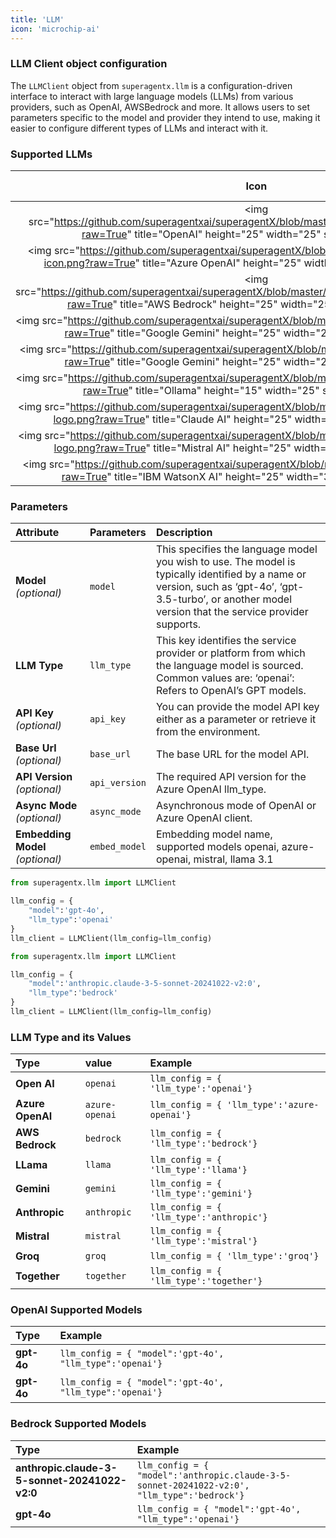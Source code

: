 ```yaml
---
title: 'LLM'
icon: 'microchip-ai'
---
```


### LLM Client object configuration
The `LLMClient` object from `superagentx.llm` is a configuration-driven interface to interact with large language models (LLMs) from various
providers, such as OpenAI, AWSBedrock and more. It allows users to set parameters specific to the model and
provider they intend to use, making it easier to configure different types of LLMs and interact with it.

### Supported LLMs

| Icon                                                                                                                                                                                         | LLM Name          |
|:-----------------------------------------------------------------------------------------------------------------------------------------:                                                   | :--------------- |
| <img src="https://github.com/superagentxai/superagentX/blob/master/docs/images/llms/openai.png?raw=True" title="OpenAI" height="25" width="25" style={{ margin: 0 }} />                      | **OpenAI**        |
| <img src="https://github.com/superagentxai/superagentX/blob/master/docs/images/llms/azure-icon.png?raw=True" title="Azure OpenAI" height="25" width="25" style={{ margin: 0 }} />            | **Azure OpenAI**  |
| <img src="https://github.com/superagentxai/superagentX/blob/master/docs/images/llms/awsbedrock.png?raw=True" title="AWS Bedrock" height="25" width="25" style={{ margin: 0 }} />             | **AWS Bedrock**   |
| <img src="https://github.com/superagentxai/superagentX/blob/master/docs/images/llms/gemini.png?raw=True" title="Google Gemini" height="25" width="25" style={{ margin: 0 }} />               | **Google Gemini** |
| <img src="https://github.com/superagentxai/superagentX/blob/master/docs/images/llms/meta.png?raw=True" title="Google Gemini" height="25" width="25" style={{ margin: 0 }} />                 | **Meta Llama**    |
| <img src="https://github.com/superagentxai/superagentX/blob/master/docs/images/llms/ollama.png?raw=True" title="Ollama" height="15" width="25" style={{ margin: 0 }} />                      | **Ollama**        |
| <img src="https://github.com/superagentxai/superagentX/blob/master/docs/images/llms/claude-ai-logo.png?raw=True" title="Claude AI" height="25" width="25" style={{ margin: 0 }} />           | **Claude AI**     |
| <img src="https://github.com/superagentxai/superagentX/blob/master/docs/images/llms/mistral-ai-logo.png?raw=True" title="Mistral AI" height="25" width="35" style={{ margin: 0 }} />         | **Mistral AI**    |
| <img src="https://github.com/superagentxai/superagentX/blob/master/docs/images/llms/ibm.png?raw=True" title="IBM WatsonX AI" height="25" width="35" style={{ margin: 0 }} />                 | **IBM WatsonX**   |


### Parameters
| Attribute                          | Parameters             | Description                                                                                                                                                                                                |
| :--------------------              | :----------------      | :-------------------------------------                                                                                                                                                                     |
| **Model** _(optional)_             | `model`                | This specifies the language model you wish to use. The model is typically identified by a name or version, such as ‘gpt-4o’, ‘gpt-3.5-turbo’, or another model version that the service provider supports. |
| **LLM Type**                       | `llm_type`             | This key identifies the service provider or platform from which the language model is sourced. Common values are: ‘openai’: Refers to OpenAI’s GPT models.                                                 |
| **API Key**  _(optional)_          | `api_key`              | You can provide the model API key either as a parameter or retrieve it from the environment.                                                                                                               |                                        |
| **Base Url** _(optional)_          | `base_url`             | The base URL for the model API.                                                                                                                                                                            |
| **API Version** _(optional)_       | `api_version`          | The required API version for the Azure OpenAI llm_type.                                                                                                                                                    |
| **Async Mode**  _(optional)_       | `async_mode`           | Asynchronous mode of OpenAI or Azure OpenAI client.                                                                                                                                                        |
| **Embedding Model** _(optional)_   | `embed_model`          | Embedding model name, supported models openai, azure-openai, mistral, llama 3.1                                                                                                                            |


```python OpenAI
from superagentx.llm import LLMClient

llm_config = {
    "model":'gpt-4o',
    "llm_type":'openai'
}
llm_client = LLMClient(llm_config=llm_config)
```

```python AWSBedrock
from superagentx.llm import LLMClient

llm_config = {
    "model":'anthropic.claude-3-5-sonnet-20241022-v2:0',
    "llm_type":'bedrock'
}
llm_client = LLMClient(llm_config=llm_config)
```

### LLM Type and its Values

| Type                               | value                  | Example                                                                                                                                                                                                |
| :--------------------              | :----------------      | :-------------------------------------                                                                                                                                                                     |
| **Open AI**                        | `openai`               | `llm_config = { 'llm_type':'openai'}`|
| **Azure OpenAI**                   | `azure-openai`         | `llm_config = { 'llm_type':'azure-openai'}`|
| **AWS Bedrock**                    | `bedrock`              | `llm_config = { 'llm_type':'bedrock'}`|
| **LLama**                          | `llama`                | `llm_config = { 'llm_type':'llama'}`|
| **Gemini**                         | `gemini`               | `llm_config = { 'llm_type':'gemini'}`|
| **Anthropic**                      | `anthropic`            | `llm_config = { 'llm_type':'anthropic'}`|
| **Mistral**                        | `mistral`              | `llm_config = { 'llm_type':'mistral'}`|
| **Groq**                           | `groq`                 | `llm_config = { 'llm_type':'groq'}`|
| **Together**                       | `together`             | `llm_config = { 'llm_type':'together'}`|

### OpenAI Supported Models

| Type                               | Example
| :--------------------              | :---------------------------------------------------------- |
| **gpt-4o**                         | ```llm_config = { "model":'gpt-4o', "llm_type":'openai'}``` |
| **gpt-4o**                         | ```llm_config = { "model":'gpt-4o', "llm_type":'openai'}``` |


### Bedrock Supported Models

| Type                               | Example
| :--------------------              | :---------------------------------------------------------- |
| **anthropic.claude-3-5-sonnet-20241022-v2:0** | ```llm_config = { "model":'anthropic.claude-3-5-sonnet-20241022-v2:0', "llm_type":'bedrock'}``` |
| **gpt-4o**                         | ```llm_config = { "model":'gpt-4o', "llm_type":'openai'}``` |
